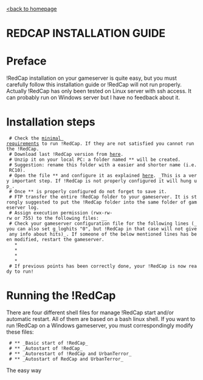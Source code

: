 [http://code.google.com/p/redcap/ <back to homepage]
=REDCAP INSTALLATION GUIDE=

= Preface =
!RedCap installation on your gameserver is quite easy, but you must carefully follow this installation guide or !RedCap will not run properly.
Actually !RedCap has only been tested on Linux server with ssh access. It can probably run on Windows server but I have no feedback about it.

=Installation steps=
  # Check the [http://code.google.com/p/redcap/wiki/RedCap minimal requirements] to run !RedCap. If they are not satisfied you cannot run the !RedCap.
  # Download last !RedCap version from [http://code.google.com/p/redcap/downloads/list here].
  # Unzip it on your local PC: a folder named *{{{Redcap_1.0_Beta_(yyyymmdd)}}}* will be created.
  # Suggestion: rename this folder with a easier and shorter name (i.e. RC10).
  # Open the file *{{{M_CONF.py}}}* and configure it as explained [http://code.google.com/p/redcap/wiki/RedCap_config_file here]. _This is a very important step. If !RedCap is not properly configured it will hung up_. 
  # Once *{{{M_CONF.py}}}* is properly configured do not forget to save it.
  # FTP transfer the entire !RedCap folder to your gameserver. It is strongly suggested to put the !RedCap folder into the same folder of gameserver log.
  # Assign execution permission (rwx-rw-rw or 755) to the following files: _{{{S_start.sh, S_prestart.sh, S_full_restart.sh}}}_
  # Check your gameserver configuration file for the following lines (_you can also set g_loghits "0", but !RedCap in that case will not give any info about hits)_. If someone of the below mentioned lines has been modified, restart the gameserver.
    * {{{seta g_logsync "1"}}}
    * {{{seta g_logroll "0"}}}
    * {{{seta logfile "2"}}}
    * {{{seta g_loghits "1"}}}
  # If previous points has been correctly done, your !RedCap is now ready to run!

=Running the !RedCap=
There are four different shell files for manage !RedCap start and/or automatic restart. All of them are based on a bash linux shell. If you want to run !RedCap on a Windows gameserver, you must correspondingly modify these files:
  # *{{{S_start.sh}}}* _Basic start of !RedCap_
  # *{{{S_prestart.sh}}}* _Autostart of !RedCap_
  # *{{{S_full_restart.sh}}}* _Autorestart of !RedCap and UrbanTerror_
  # *{{{start_urt.sh}}}* _Autostart of RedCap and UrbanTerror_

The easy way 
